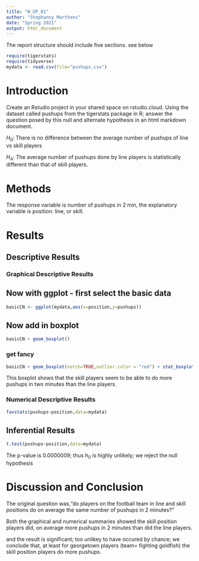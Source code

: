 ```yaml
---
title: "W_UP_01"
author: "Stephanny Marthans"
date: "Spring 2021"
output: html_document
---
```




The report structure should include five sections.  see below



```r
require(tigerstats)
require(tidyverse)
mydata <- read.csv(file="pushups.csv")
```

# Introduction

<!--In this section you explain what you are trying to show. Where did the data come from? What is the research or other question you are trying to answer?!-->

Create an Rstudio project in your shared space on rstudio.cloud.  Using the dataset called pushups from the tigerstats package in R; answer the question posed by this null and alternate hypothesis in an html markdown document.

$H_0$: There is no difference between the average number of pushups of line vs skill players

$H_A$: The average number of pushups done by line players is statistically different than that of skill players.

# Methods

<!--Decide on your methods: use "variable analysis" or other appropriate descriptors. Make sure to choose at least one graphical method and at least one numerical method.!-->

The response variable is number of pushups in 2 min, the explanatory variable is position: line, or skill.

# Results

<!--Divide this section into two sub-sections: One for your descriptive results and one for your inferential results.!-->

## Descriptive Results

### Graphical Descriptive Results

<!--Graphical results here. Make sure to show your code. Provide appropriate labels for axes, giving units if possible, and provide a good title for the graph, too. Use the graphical results to describe the patterns if any that exist in the data as focused toward the research question!-->

## Now with ggplot - first select the basic data

```r
basicCN <- ggplot(mydata,aes(x=position,y=pushups))
```
## Now add in boxplot

```r
basicCN + geom_boxplot()
```
  
  
### get fancy  

```r
basicCN + geom_boxplot(notch=TRUE,outlier.color = "red") + stat_boxplot(geom ='errorbar') + labs(title="Fancy notch boxplot \n with 2 lines")
```

This boxplot shows that the skill players seem to be able to do more pushups in two minutes than the line players. 


### Numerical Descriptive Results

<!--Numerical results go here. Use the numerical results to describe the patterns if any that exist in the data as focused toward the research question!-->


```r
favstats(pushups~position,data=mydata)
```

## Inferential Results

<!--State hypothesis clearly. Make sure your discussion of the inferential test covers all the aspects that the test output produces, such as test statistic, p-value etc. Make a decision about the null hypothesis, explain the assumptions on which the selected test/procedure was based, and why the chosen procedure satisfys the assumptions and is appropriate to answer the research question!-->



```r
t.test(pushups~position,data=mydata)
```

The p-value is 0.0000009; thus $h_0$ is highly unlikely; we reject the null hypothesis

# Discussion and Conclusion

<!--Discussion and conclusion here. If you found a relationship be sure to consider whether the relationship occurs because one of the variavbles causes the other, or whether they perhasps are related for some other reason. Watch the chapter 6 videos from the GeorgeTown videos collection.!-->

The original question was,"do players on the football team in line and skill positions do on average the same number of pushups in 2 minutes?"

Both the graphical and numerical summaries showed the skill position players did, on average more pushups in 2 minutes than did the line players.

and the result is significant; too unlikey to have occured by chance; we conclude that, at least for georgetown players (team= fighting goldfish) the skill position players do more pushups.